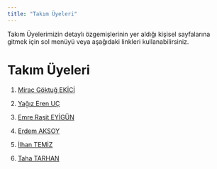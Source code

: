 ```yaml
---
title: "Takım Üyeleri"
---
```


Takım Üyelerimizin detaylı özgemişlerinin yer aldığı kişisel sayfalarına gitmek için sol menüyü veya aşağıdaki linkleri kullanabilirsiniz.

# Takım Üyeleri

1.  [Mirac Göktuğ EKİCİ](/takim/goktug.qmd)

2.  [Yağız Eren UÇ](/takim/yagiz.qmd)

3.  [Emre Raşit EYİGÜN](/takim/emre.qmd)

4.  [Erdem AKSOY](/takim/Erdem_aksoy.qmd)

5.  [İlhan TEMİZ](/takim/ilhan.qmd)

6.  [Taha TARHAN](/takim/taha.qmd)
